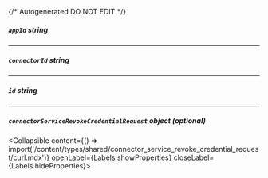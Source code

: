 {/* Autogenerated DO NOT EDIT  */}

##### `appId` _string_

---
##### `connectorId` _string_

---
##### `id` _string_

---
##### `connectorServiceRevokeCredentialRequest` _object (optional)_
<Collapsible content={() => import('/content/types/shared/connector_service_revoke_credential_request/curl.mdx')} openLabel={Labels.showProperties} closeLabel={Labels.hideProperties}>
</Collapsible>


